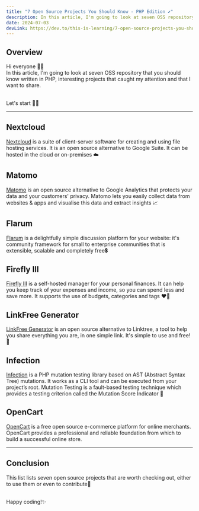 ```yaml
---
title: "7 Open Source Projects You Should Know - PHP Edition ✔️"
description: In this article, I'm going to look at seven OSS repository that you should know written in PHP, interesting projects that caught my attention and that I want to share.
date: 2024-07-03
devLink: https://dev.to/this-is-learning/7-open-source-projects-you-should-know-php-edition-2ji0
---
```


## Overview

Hi everyone 👋🏼​<br />
In this article, I'm going to look at seven OSS repository that you should know written in PHP, interesting projects that caught my attention and that I want to share.

<br />
Let's start 🤙🏼​

---

## Nextcloud

<a href="https://github.com/nextcloud/server" class="link"> Nextcloud</a> is a suite of client-server software for creating and using file hosting services.
It is an open source alternative to Google Suite. It can be hosted in the cloud or
on-premises ☁️

## Matomo

<a href="https://github.com/matomo-org/matomo" class="link">  Matomo</a> is an open source alternative to Google Analytics that protects your data and your customers' privacy.
Matomo lets you easily collect data from websites & apps and visualise this data and extract insights 📈

## Flarum

<a href="https://github.com/flarum/flarum" class="link"> Flarum</a> is a delightfully simple discussion platform for your website: it's community framework for small to enterprise communities that is extensible, scalable and completely free💲

## Firefly III

<a href="https://github.com/firefly-iii/firefly-iii" class="link"> Firefly III</a> is a self-hosted manager for your personal finances. It can help you keep track of your expenses and income, so you can spend less and save more. It supports the use of budgets, categories and tags ❤️‍🔥

## LinkFree Generator

<a href="https://github.com/chriskthomas/linkfree-generator" class="link"> LinkFree Generator</a> is an open source alternative to Linktree, a tool to help you share everything you are, in one simple link.
It's simple to use and free! 🌲

## Infection

<a href="https://github.com/infection/infection" class="link"> Infection</a> is a PHP mutation testing library based on AST (Abstract Syntax Tree) mutations. It works as a CLI tool and can be executed from your project’s root.
Mutation Testing is a fault-based testing technique which provides a testing criterion called the Mutation Score Indicator 🐉

## OpenCart

<a href="https://github.com/opencart/opencart" class="link"> OpenCart</a> is a free open source e-commerce platform for online merchants. OpenCart provides a professional and reliable foundation from which to build a successful online store.

---

## Conclusion

This list lists seven open source projects that are worth checking out, either to use them or even to contribute🖖

<br />
Happy coding!✨
